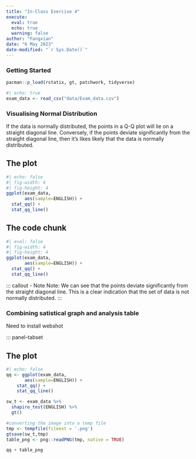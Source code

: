 ```yaml
---
title: "In-Class Exercise 4"
execute: 
  eval: true
  echo: true
  warning: false
author: "Fangxian"
date: "6 May 2023"
date-modified: "`r Sys.Date()`"
---
```



### Getting Started

```r
pacman::p_load(rstatix, gt, patchwork, tidyverse)
```

```r
#| echo: true
exam_data <- read_csv("data/Exam_data.csv")
```

### Visualising Normal Distribution

If the data is normally distributed, the points in a Q-Q plot will lie on a straight diagonal line. Conversely, if the points deviate significantly from the straight diagonal line, then it's likes likely that the data is normally distributed.

::: panel-tabset

## The plot
```r
#| echo: false
#| fig-width: 4
#| fig-height: 4
ggplot(exam_data,
       aes(sample=ENGLISH)) +
  stat_qq() +
  stat_qq_line()
```

## The code chunk
```r
#| eval: false
#| fig-width: 4
#| fig-height: 4
ggplot(exam_data,
       aes(sample=ENGLISH)) +
  stat_qq() +
  stat_qq_line()
```
:::

::: callout - Note
Note: We can see that the points deviate significantly from the straight diagonal line. This is a clear indication that the set of data is not normally distributed.
:::

### Combining satistical graph and analysis table
Need to install webshot

::: panel-tabset

## The plot
```r
#| echo: false
qq <- ggplot(exam_data,
       aes(sample=ENGLISH)) +
    stat_qq() +
    stat_qq_line()

sw_t <- exam_data %>%
  shapiro_test(ENGLISH) %>%
  gt()

#converting the image into a temp file
tmp <- tempfile(fileext = '.png')
gtsave(sw_t,tmp)
table_png <- png::readPNG(tmp, native = TRUE)

qq + table_png
```

